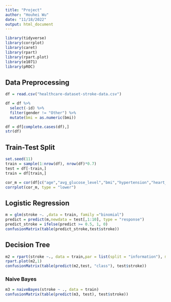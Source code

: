 ```yaml
---
title: "Project"
author: "Houhei Wu"
date: "11/18/2022"
output: html_document
---
```


```r
library(tidyverse)
library(corrplot)
library(caret)
library(rpart)
library(rpart.plot)
library(e1071)
library(pROC)
```
## Data Preprocessing
```r
df = read.csv("healthcare-dataset-stroke-data.csv")

df = df %>% 
  select(-id) %>% 
  filter(gender != "Other") %>% 
  mutate(bmi = as.numeric(bmi))

df = df[complete.cases(df),]
str(df)
```
## Train-Test Split

```r
set.seed(11)
train = sample(1:nrow(df), nrow(df)*0.7)
test = df[-train,]
train = df[train,]
```

```r
cor_m = cor(df[c("age","avg_glucose_level","bmi","hypertension","heart_disease")])
corrplot(cor_m, type = "lower")
```

## Logistic Regression
```r
m = glm(stroke ~. ,data = train, family ="binomial")
predict = predict(m,newdata = test[,1:10], type = "response")
predict_stroke = ifelse(predict >= 0.5, 1, 0)
confusionMatrix(table(predict_stroke,test$stroke))


```


## Decision Tree
```r
m2 = rpart(stroke ~., data = train,par = list(split = "information"), method = "class")
rpart.plot(m2,1)
confusionMatrix(table(predict(m2,test, "class"), test$stroke))

```

### Naive Bayes
```r
m3 = naiveBayes(stroke ~ ., data = train)
confusionMatrix(table(predict(m3, test), test$stroke))
```

